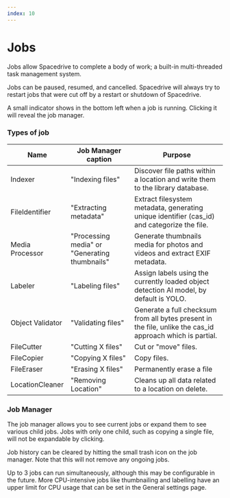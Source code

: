 ```yaml
---
index: 10
---
```


# Jobs

Jobs allow Spacedrive to complete a body of work; a built-in multi-threaded task management system.

Jobs can be paused, resumed, and cancelled. Spacedrive will always try to restart jobs that were cut off by a restart or shutdown of Spacedrive.

A small indicator shows in the bottom left when a job is running. Clicking it will reveal the job manager.

### Types of job

| Name             | Job Manager caption                           | Purpose                                                                                                   |
| ---------------- | --------------------------------------------- | --------------------------------------------------------------------------------------------------------- |
| Indexer          | "Indexing files"                              | Discover file paths within a location and write them to the library database.                             |
| FileIdentifier   | "Extracting metadata"                         | Extract filesystem metadata, generating unique identifier (cas_id) and categorize the file.               |
| Media Processor  | "Processing media" or "Generating thumbnails" | Generate thumbnails media for photos and videos and extract EXIF metadata.                                |
| Labeler          | "Labeling files"                              | Assign labels using the currently loaded object detection AI model, by default is YOLO.                    |
| Object Validator | "Validating files"                            | Generate a full checksum from all bytes present in the file, unlike the cas_id approach which is partial. |
| FileCutter       | "Cutting X files"                             | Cut or "move" files.                                                                                      |
| FileCopier       | "Copying X files"                             | Copy files.                                                                                               |
| FileEraser       | "Erasing X files"                             | Permanently erase a file                                                                                  |
| LocationCleaner  | "Removing Location"                           | Cleans up all data related to a location on delete.                                                       |

### Job Manager

The job manager allows you to see current jobs or expand them to see various child jobs. Jobs with only one child, such as copying a single file, will not be expandable by clicking.

Job history can be cleared by hitting the small trash icon on the job manager. Note that this will not remove any ongoing jobs.

Up to 3 jobs can run simultaneously, although this may be configurable in the future. More CPU-intensive jobs like thumbnailing and labelling have an upper limit for CPU usage that can be set in the General settings page.

